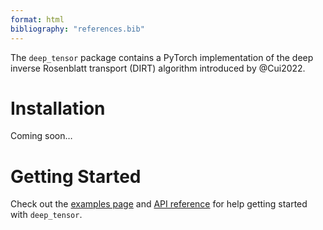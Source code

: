 ```yaml
---
format: html
bibliography: "references.bib"
---
```


The $\texttt{deep\_tensor}$ package contains a PyTorch implementation of the deep inverse Rosenblatt transport (DIRT) algorithm introduced by @Cui2022.

# Installation

Coming soon...

# Getting Started

Check out the [examples page](/examples/index.qmd) and [API reference](/reference/index.qmd) for help getting started with $\texttt{deep\_tensor}$.